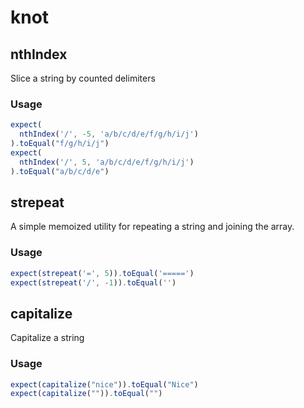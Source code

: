 # knot



## nthIndex

Slice a string by counted delimiters

### Usage
```js test=true
expect(
  nthIndex('/', -5, 'a/b/c/d/e/f/g/h/i/j')
).toEqual("f/g/h/i/j")
expect(
  nthIndex('/', 5, 'a/b/c/d/e/f/g/h/i/j')
).toEqual("a/b/c/d/e")
```

## strepeat

A simple memoized utility for repeating a string and joining the array.

### Usage
```js test=true
expect(strepeat('=', 5)).toEqual('=====')
expect(strepeat('/', -1)).toEqual('')
```

## capitalize

Capitalize a string

### Usage
```js test=true
expect(capitalize("nice")).toEqual("Nice")
expect(capitalize("")).toEqual("")
```
